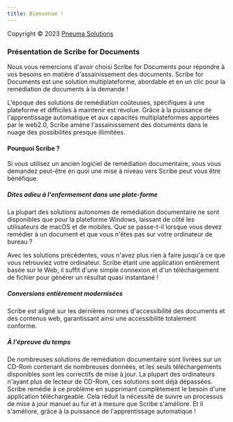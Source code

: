 ```yaml
---
title: Bienvenue !
---
```



Copyright © 2023 [Pneuma Solutions](https://www.pneumasolutions.com)  
### Présentation de Scribe for Documents

Nous vous remercions d'avoir choisi Scribe for Documents pour répondre à vos besoins en matière d'assainissement des documents. Scribe for Documents est une solution multiplateforme, abordable et en un clic pour la remédiation de documents à la demande !

L'époque des solutions de remédiation coûteuses, spécifiques à une plateforme et difficiles à maintenir est révolue. Grâce à la puissance de l'apprentissage automatique et aux capacités multiplateformes apportées par le web2.0, Scribe amène l'assainissement des documents dans le nuage des possibilités presque illimitées.

#### Pourquoi Scribe ?

Si vous utilisez un ancien logiciel de remédiation documentaire, vous vous demandez peut-être en quoi une mise à niveau vers Scribe peut vous être bénéfique.

##### Dites adieu à l'enfermement dans une plate-forme

La plupart des solutions autonomes de remédiation documentaire ne sont disponibles que pour la plateforme Windows, laissant de côté les utilisateurs de macOS et de mobiles. Que se passe-t-il lorsque vous devez remédier à un document et que vous n'êtes pas sur votre ordinateur de bureau ?

Avec les solutions précédentes, vous n'avez plus rien à faire jusqu'à ce que vous retrouviez votre ordinateur. Scribe étant une application entièrement basée sur le Web, il suffit d'une simple connexion et d'un téléchargement de fichier pour générer un résultat quasi instantané !

##### Conversions entièrement modernisées

Scribe est aligné sur les dernières normes d'accessibilité des documents et des contenus web, garantissant ainsi une accessibilité totalement conforme.

##### À l'épreuve du temps

De nombreuses solutions de remédiation documentaire sont livrées sur un CD-Rom contenant de nombreuses données, et les seuls téléchargements disponibles sont les correctifs de mise à jour. La plupart des ordinateurs n'ayant plus de lecteur de CD-Rom, ces solutions sont déjà dépassées. Scribe remédie à ce problème en supprimant complètement le besoin d'une application téléchargeable. Cela réduit la nécessité de suivre un processus de mise à jour manuel au fur et à mesure que Scribe s'améliore. Et il s'améliore, grâce à la puissance de l'apprentissage automatique !

